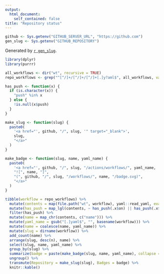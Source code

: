 ```yaml
---
output:
  html_document:
    self_contained: false
title: "Repository status"
---
```


```r
github <- Sys.getenv("GITHUB_SERVER_URL", "https://github.com")
gen_slug <- Sys.getenv("GITHUB_REPOSITORY")
```

Generated by [`r gen_slug`](`r github`/`r gen_slug`).

```r
library(dplyr)
library(purrr)

all_workflows <- dir("wt", recursive = TRUE)
repo_workflows <- grep("^[^/]+/[^/]+/[^/]+[.]y?aml$", all_workflows, value = TRUE)

has_push <- function(x) {
  if (is.character(x)) {
    "push" %in% x
  } else {
    !is.null(x$push)
  }
}

make_slug <- function(slug) {
  paste0(
    '<a href="', github, "/", slug, '" target="_blank">',
    slug,
    "</a>"
  )
}

make_badge <- function(slug, name, yaml_name) {
  paste0(
    '<a href="', github, "/", slug, "/actions/workflows/", yaml_name, '.yaml" target="_blank">',
    "![", name, "]",
    "(", github, "/", slug, "/workflows/", name, "/badge.svg)",
    "</a>"
  )
}

tibble(workflow = repo_workflows) %>%
  mutate(contents = map(file.path("wt", workflow), yaml::read_yaml, eval.expr = FALSE)) %>%
  mutate(has_push = map_lgl(contents, ~ has_push(.x$on) || has_push(.x$"TRUE"))) %>%
  filter(has_push) %>%
  mutate(name = map_chr(contents, c("name"))) %>%
  mutate(yaml_name = gsub("[.]yaml$", "", basename(workflow))) %>%
  mutate(name = coalesce(name, yaml_name)) %>%
  mutate(slug = dirname(workflow)) %>%
  add_count(name) %>%
  arrange(slug, desc(n), name) %>%
  select(slug, name, yaml_name) %>%
  group_by(slug) %>%
  summarize(badge = paste(make_badge(slug, name, yaml_name), collapse = " ")) %>%
  ungroup() %>%
  transmute(Repository = make_slug(slug), Badges = badge) %>%
  knitr::kable()
```
